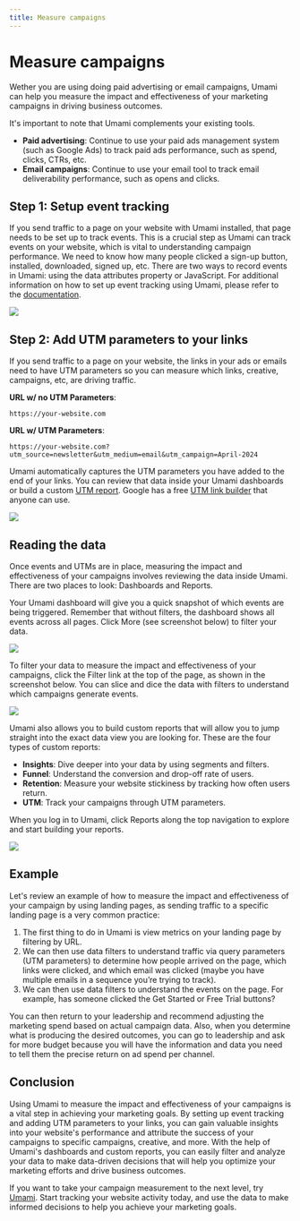 ```yaml
---
title: Measure campaigns
---
```


# Measure campaigns

Wether you are using doing paid advertising or email campaigns, Umami can help you measure the impact
and effectiveness of your marketing campaigns in driving business outcomes.

It's important to note that Umami complements your existing tools.

- **Paid advertising**: Continue to use your paid ads management system (such as Google Ads) to track paid ads performance, such as spend, clicks, CTRs, etc.
- **Email campaigns**: Continue to use your email tool to track email deliverability performance, such as opens and clicks.

## Step 1: Setup event tracking

If you send traffic to a page on your website with Umami installed, that page needs to be set up to track
events. This is a crucial step as Umami can track events on your website, which is vital to understanding
campaign performance. We need to know how many people clicked a sign-up button, installed, downloaded,
signed up, etc. There are two ways to record events in Umami: using the data attributes property or JavaScript.
For additional information on how to set up event tracking using Umami, please refer to the [documentation](/docs).

<img src="/images/guides/measure-campaigns-01.png" />

## Step 2: Add UTM parameters to your links

If you send traffic to a page on your website, the links in your ads or emails need to have UTM parameters
so you can measure which links, creative, campaigns, etc, are driving traffic.

**URL w/ no UTM Parameters**:

```
https://your-website.com
```

**URL w/ UTM Parameters**:

```
https://your-website.com?utm_source=newsletter&utm_medium=email&utm_campaign=April-2024
```

Umami automatically captures the UTM parameters you have added to the end of your links. You can review that
data inside your Umami dashboards or build a custom [UTM report](/docs/reports/report-utm). Google has a free [UTM link builder](https://ga-dev-tools.google/campaign-url-builder/) that
anyone can use.

<img src="/images/guides/measure-campaigns-02.png" />

## Reading the data

Once events and UTMs are in place, measuring the impact and effectiveness of your campaigns involves
reviewing the data inside Umami. There are two places to look: Dashboards and Reports.

Your Umami dashboard will give you a quick snapshot of which events are being triggered. Remember that without
filters, the dashboard shows all events across all pages. Click More (see screenshot below) to filter your data.

<img src="/images/guides/measure-campaigns-03.png" />

To filter your data to measure the impact and effectiveness of your campaigns, click the Filter link
at the top of the page, as shown in the screenshot below. You can slice and dice the data with filters to
understand which campaigns generate events.

<img src="/images/guides/measure-campaigns-04.png" />

Umami also allows you to build custom reports that will allow you to jump straight into the exact data view
you are looking for. These are the four types of custom reports:

- **Insights**: Dive deeper into your data by using segments and filters.
- **Funnel**: Understand the conversion and drop-off rate of users.
- **Retention**: Measure your website stickiness by tracking how often users return.
- **UTM**: Track your campaigns through UTM parameters.

When you log in to Umami, click Reports along the top navigation to explore and start building your reports.

<img src="/images/guides/measure-campaigns-05.png" />

## Example

Let's review an example of how to measure the impact and effectiveness of your campaign by using landing pages,
as sending traffic to a specific landing page is a very common practice:

1. The first thing to do in Umami is view metrics on your landing page by filtering by URL.
2. We can then use data filters to understand traffic via query parameters (UTM parameters) to determine how people arrived on the page, which links were clicked, and which email was clicked (maybe you have multiple emails in a sequence you’re trying to track).
3. We can then use data filters to understand the events on the page. For example, has someone clicked the Get Started or Free Trial buttons?

You can then return to your leadership and recommend adjusting the marketing spend based on actual campaign data. Also, when you determine what is producing the desired outcomes, you can go to leadership and ask for more budget because you will have the information and data you need to tell them the precise return on ad spend per channel.

## Conclusion

Using Umami to measure the impact and effectiveness of your campaigns is a vital step in achieving
your marketing goals. By setting up event tracking and adding UTM parameters to your links, you can gain
valuable insights into your website's performance and attribute the success of your campaigns to
specific campaigns, creative, and more. With the help of Umami's dashboards and custom reports, you can
easily filter and analyze your data to make data-driven decisions that will help you optimize your
marketing efforts and drive business outcomes.

If you want to take your campaign measurement to the next level, try [Umami](https://cloud.umami.is/signup?ref=umami-docs-guides). Start tracking your
website activity today, and use the data to make informed decisions to help you achieve your marketing goals.
